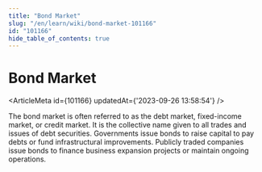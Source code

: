 ```yaml
---
title: "Bond Market"
slug: "/en/learn/wiki/bond-market-101166"
id: "101166"
hide_table_of_contents: true
---
```



# Bond Market

<ArticleMeta id={101166} updatedAt={'2023-09-26 13:58:54'} />
<div className='border-solid border-b border-t-0 my-4 border-[var(--ifm-color-gray-300)]' />

The bond market is often referred to as the debt market, fixed-income market, or credit market. It is the collective name given to all trades and issues of debt securities. Governments issue bonds to raise capital to pay debts or fund infrastructural improvements. Publicly traded companies issue bonds to finance business expansion projects or maintain ongoing operations.
